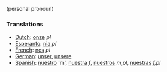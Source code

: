 (personal pronoun)

===Translations===
*[[Dutch]]: [[onze]] ''pl''
*[[Esperanto]]: [[nia]] ''pl''
*[[French]]: [[nos]] ''pl''
*[[German]]: [[unser]], [[unsere]]
*[[Spanish]]: [[nuestro]] 'm', [[nuestra]] ''f'', [[nuestros]] ''m,pl'', [[nuestras]] ''f,pl''